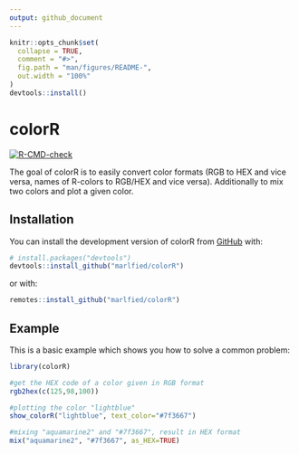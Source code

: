 ```yaml
---
output: github_document
---
```


<!-- README.md is generated from README.Rmd. Please edit that file -->

```r
knitr::opts_chunk$set(
  collapse = TRUE,
  comment = "#>",
  fig.path = "man/figures/README-",
  out.width = "100%"
)
devtools::install()
```

# colorR

<!-- badges: start -->
[![R-CMD-check](https://github.com/marlfied/colorR/actions/workflows/R-CMD-check.yaml/badge.svg)](https://github.com/marlfied/colorR/actions/workflows/R-CMD-check.yaml)
<!-- badges: end -->

The goal of colorR is to easily convert color formats (RGB to HEX and vice versa, names of R-colors to RGB/HEX and vice versa). Additionally to mix two colors and plot a given color.

## Installation

You can install the development version of colorR from
[GitHub](https://github.com/) with:

``` r
# install.packages("devtools")
devtools::install_github("marlfied/colorR")
```
or with:

``` r
remotes::install_github("marlfied/colorR")
```


## Example

This is a basic example which shows you how to solve a common problem:

```r
library(colorR)

#get the HEX code of a color given in RGB format
rgb2hex(c(125,98,100))

#plotting the color "lightblue"
show_colorR("lightblue", text_color="#7f3667")

#mixing "aquamarine2" and "#7f3667", result in HEX format
mix("aquamarine2", "#7f3667", as_HEX=TRUE)
```
